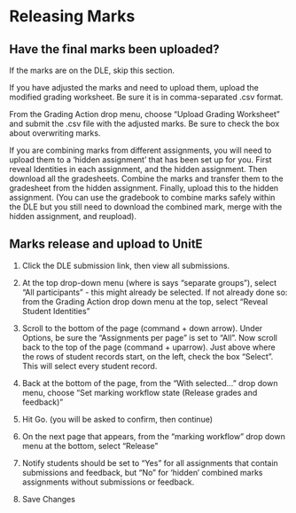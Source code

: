 # Releasing Marks

## Have the final marks been uploaded? 
 
If the marks are on the DLE, skip this section. 
 
If you have adjusted the marks and need to upload them, upload the modified grading worksheet. Be sure it is in comma-separated .csv format. 
 
From the Grading Action drop menu, choose “Upload Grading Worksheet” and submit the .csv file with the adjusted marks. Be sure to check the box about overwriting marks. 
 
If you are combining marks from different assignments, you will need to upload them to a ‘hidden assignment’ that has been set up for you. First reveal Identities in each assignment, and the hidden assignment. Then download all the gradesheets. Combine the marks and transfer them to the gradesheet from the hidden assignment. Finally, upload this to the hidden assignment. (You can use the gradebook to combine marks safely within the DLE but you still need to download the combined mark, merge with the hidden assignment, and reupload). 
 
## Marks release and upload to UnitE 
 
1. Click the DLE submission link, then view all submissions. 
 
2. At the top drop-down menu (where is says “separate groups”), select “All participants” -  this might already be selected.   If not already done so: from the Grading Action drop down menu at the top, select "Reveal Student Identities" 
 
3. Scroll to the bottom of the page (command + down arrow). Under Options, be sure the “Assignments per page” is set to “All”. Now scroll back to the top of the page (command + uparrow). Just above where the rows of student records start, on the left, check the box “Select”. This will select every student record.  
 
4. Back at the bottom of the page, from the “With selected…” drop down menu, choose “Set marking workflow state (Release grades and feedback)” 
 
5. Hit Go. (you will be asked to confirm, then continue) 
 
6. On the next page that appears, from the “marking workflow” drop down menu at the bottom, select “Release” 
 
7. Notify students should be set to  “Yes" for all assignments that contain submissions and feedback, but "No" for 'hidden' combined marks assignments without submissions or feedback.
 
8. Save Changes
